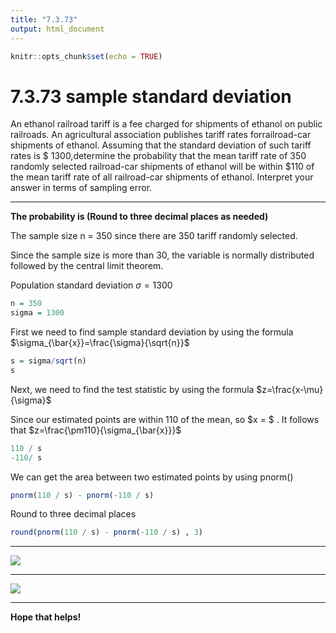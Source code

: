 ```yaml
---
title: "7.3.73"
output: html_document
---
```


```r
knitr::opts_chunk$set(echo = TRUE)
```

# 7.3.73 sample standard deviation{-}

An ethanol railroad tariff is a fee charged for shipments of ethanol on public railroads. An agricultural association publishes tariff rates for​ railroad-car shipments of ethanol. Assuming that the standard deviation of such tariff rates is ​$
1300​,determine the probability that the mean tariff rate of 350 randomly selected​ railroad-car shipments of ethanol will be within ​$110 of the mean tariff rate of all​ railroad-car shipments of ethanol. Interpret your answer in terms of sampling error.
<br/>
<hr/>

**The probability is (Round to three decimal places as needed)**

The sample size n = 350 since there are 350 tariff randomly selected.

Since the sample size is more than 30, the variable is normally distributed followed by the central limit theorem.

Population standard deviation $\sigma=1300$

```r
n = 350  
sigma = 1300
```
First we need to find sample standard deviation by using the formula $\sigma_{\bar{x}}=\frac{\sigma}{\sqrt{n}}$
```r
s = sigma/sqrt(n)
s
```
Next, we need to find the test statistic by using the formula $z=\frac{x-\mu}{\sigma}$

Since our estimated points are within 110 of the mean, so $x = \mu \pm 110 $
. It follows that $z=\frac{\pm110}{\sigma_{\bar{x}}}$
```r
110 / s
-110/ s
```
We can get the area between two estimated points by using pnorm()
```r
pnorm(110 / s) - pnorm(-110 / s) 
```
Round to three decimal places
```r
round(pnorm(110 / s) - pnorm(-110 / s) , 3)
```
<hr />
![](https://raw.githubusercontent.com/sileaderwt/MTH1320-UMSL/main/Image%2BData/7.3.73/7.3.73%20part%20A.png)
<hr />
![](https://raw.githubusercontent.com/sileaderwt/MTH1320-UMSL/main/Image%2BData/7.3.73/7.3.73%20part%20B.png)
<hr/>
**Hope that helps!**